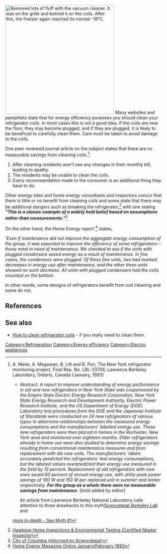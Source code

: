 [[File:Clean Refrigerator Coils.jpg|thumb|350px|right|Removed lots of fluff with the vacuum cleaner. It was on the grille and behind it on the coils. After this, the freezer again reached its normal -18°C.]]
Many websites and pamphlets state that for energy efficiency purposes you should clean your refrigerator coils. In most cases this is ''not'' a good idea. If the coils are near the floor, they may become plugged, and if they are plugged, it is likely to be beneficial to carefully clean them. Care must be taken to avoid damage to the coils.

One peer reviewed journal article on the subject states that there are no measurable savings from cleaning coils.<ref>A. Meier, A. Megowan, B. Litt and B. Pon, The New York refrigerator monitoring project, Final Rep. No. LBL-33708, Lawrence Berkeley Laboratory, Ontario, Canada (January, 1993)
*Abstract: ''A report to improve understanding of energy performance in old and new refrigerators in New York State was cosponsored by the Empire State Electric Energy Research Corporation, New York State Energy Research and Development Authority, Electric Power Research Institute, and the US Department of Energy (DOE). Laboratory test procedures from the DOE and the Japanese Institute of Standards were conducted on 24 new refrigerators of various types to determine relationships between the measured energy consumptions and the manufacturers` labelled energy use. These new refrigerators were then placed in homes in the Rochester, New York area and monitored over eighteen months. Older refrigerators already in home use were also studied to determine energy savings resulting from conventional maintenance measures and from replacement with die new units. The manufacturers` labels accurately predicted the refrigerators` test energy consumptions, but the labeled values overpredicted their energy use measured in the field by 13 percent. Replacement of old refrigerators with new ones saved 60 percent of annual energy use, with utility peak power savings of 190 W and 150 W per replaced unit in summer and winter respectively. '''For the group as a whole there were no measurable savings from maintenance.''''' [bold added by editor]</ref>  An article from Lawrence Berkeley National Laboratory calls attention to three drawbacks to this myth<ref>[http://www.lbl.gov/Science-Articles/Archive/energy-myths3.html Sciencebeat Berkeley Lab] and 
[http://enduse.lbl.gov/Info/LBNL-45862.pdf more in-depth - See Myth #1]</ref>: 

# After cleaning residents won't see any changes in their monthly bill, leading to apathy.
# The residents may be unable to clean the coils.
# Every recommendation made to the consumer is an additional thing they have to do.

Other energy sites and home energy consultants and inspectors concur that there is little or no benefit from cleaning coils and some state that there may be additional dangers such as breaking the refrigerator,<ref>[http://www.pottowitzhomeinspector.com/energymyths.html Hawkeye Home Inspections & Environmental Testing (Certified Master Inspector)]</ref> with one stating '''''"This is a classic example of a widely held  belief based on assumptions rather than measurements."'''''<ref>[http://www.columbia.sc.gov/tasks/sites/coc/assets/File/Dev_Services/DDRC/Energy_Efficiency/Myths_and_Facts_2009_Sept.pdf City of Columbia (informed by Sciencebeat)]</ref>

On the other hand, the Home Energy report <ref>[http://www.homeenergy.org/archive/hem.dis.anl.gov/eehem/93/930108.html Home Energy Magazine Online January/February 1993]</ref> states,

'''Even if maintenance did not improve the aggregate energy consumption of the group, it was expected to improve the efficiency of some refrigerators--those most in need of maintenance. We checked to see if the units with plugged condensers saved energy as a result of maintenance. In five cases, the condensers were plugged. Of these five units, two had marked decreases in energy use after maintenance, and the other three units showed no such decrease. All units with plugged condensers had the coils mounted on the bottom.''

In other words, some designs of refrigerators benefit from coil cleaning and some do not.  

==References==
<small>{{reflist}}</small>

== See also ==

* [[How to clean refrigerator coils]] - if you really need to clean them.


[[Category:Refrigeration]]
[[Category:Energy efficiency]]
[[Category:Electric appliances]]